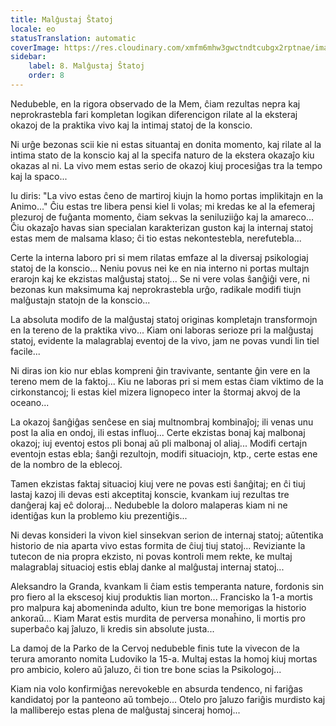```yaml
---
title: Malĝustaj Ŝtatoj
locale: eo
statusTranslation: automatic
coverImage: https://res.cloudinary.com/xmfm6mhw3gwctndtcubgx2rptnae/image/upload/v1740468922/small_cover_tratado_de_psicologia_revolucionaria_a4c0dca4e0.webp
sidebar:
    label: 8. Malĝustaj Ŝtatoj
    order: 8
---
```

Nedubeble, en la rigora observado de la Mem, ĉiam rezultas nepra kaj neprokrastebla fari kompletan logikan diferencigon rilate al la eksteraj okazoj de la praktika vivo kaj la intimaj statoj de la konscio.

Ni urĝe bezonas scii kie ni estas situantaj en donita momento, kaj rilate al la intima stato de la konscio kaj al la specifa naturo de la ekstera okazaĵo kiu okazas al ni. La vivo mem estas serio de okazoj kiuj procesiĝas tra la tempo kaj la spaco...

Iu diris: "La vivo estas ĉeno de martiroj kiujn la homo portas implikitajn en la Animo..." Ĉiu estas tre libera pensi kiel li volas; mi kredas ke al la efemeraj plezuroj de fuĝanta momento, ĉiam sekvas la seniluziiĝo kaj la amareco... Ĉiu okazaĵo havas sian specialan karakterizan guston kaj la internaj statoj estas mem de malsama klaso; ĉi tio estas nekontestebla, nerefutebla...

Certe la interna laboro pri si mem rilatas emfaze al la diversaj psikologiaj statoj de la konscio... Neniu povus nei ke en nia interno ni portas multajn erarojn kaj ke ekzistas malĝustaj statoj... Se ni vere volas ŝanĝiĝi vere, ni bezonas kun maksimuma kaj neprokrastebla urĝo, radikale modifi tiujn malĝustajn statojn de la konscio...

La absoluta modifo de la malĝustaj statoj originas kompletajn transformojn en la tereno de la praktika vivo... Kiam oni laboras serioze pri la malĝustaj statoj, evidente la malagrablaj eventoj de la vivo, jam ne povas vundi lin tiel facile...

Ni diras ion kio nur eblas kompreni ĝin travivante, sentante ĝin vere en la tereno mem de la faktoj... Kiu ne laboras pri si mem estas ĉiam viktimo de la cirkonstancoj; li estas kiel mizera lignopeco inter la ŝtormaj akvoj de la oceano...

La okazoj ŝanĝiĝas senĉese en siaj multnombraj kombinaĵoj; ili venas unu post la alia en ondoj, ili estas influoj... Certe ekzistas bonaj kaj malbonaj okazoj; iuj eventoj estos pli bonaj aŭ pli malbonaj ol aliaj... Modifi certajn eventojn estas ebla; ŝanĝi rezultojn, modifi situaciojn, ktp., certe estas ene de la nombro de la eblecoj.

Tamen ekzistas faktaj situacioj kiuj vere ne povas esti ŝanĝitaj; en ĉi tiuj lastaj kazoj ili devas esti akceptitaj konscie, kvankam iuj rezultas tre danĝeraj kaj eĉ doloraj... Nedubeble la doloro malaperas kiam ni ne identiĝas kun la problemo kiu prezentiĝis...

Ni devas konsideri la vivon kiel sinsekvan serion de internaj statoj; aŭtentika historio de nia aparta vivo estas formita de ĉiuj tiuj statoj... Reviziante la tutecon de nia propra ekzisto, ni povas kontroli mem rekte, ke multaj malagrablaj situacioj estis eblaj danke al malĝustaj internaj statoj...

Aleksandro la Granda, kvankam li ĉiam estis temperanta nature, fordonis sin pro fiero al la ekscesoj kiuj produktis lian morton... Francisko la 1-a mortis pro malpura kaj abomeninda adulto, kiun tre bone memorigas la historio ankoraŭ... Kiam Marat estis murdita de perversa monaĥino, li mortis pro superbaĉo kaj ĵaluzo, li kredis sin absolute justa...

La damoj de la Parko de la Cervoj nedubeble finis tute la vivecon de la terura amoranto nomita Ludoviko la 15-a. Multaj estas la homoj kiuj mortas pro ambicio, kolero aŭ ĵaluzo, ĉi tion tre bone scias la Psikologoj...

Kiam nia volo konfirmiĝas nerevokeble en absurda tendenco, ni fariĝas kandidatoj por la panteono aŭ tombejo... Otelo pro ĵaluzo fariĝis murdisto kaj la malliberejo estas plena de malĝustaj sinceraj homoj...

